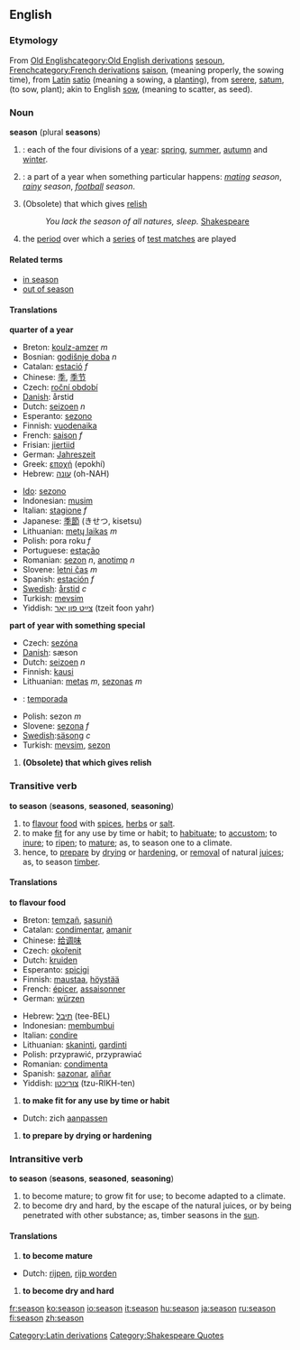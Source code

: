 ==English==

===Etymology===
From [[w:Old English language|Old English]][[category:Old English derivations]] [[sesoun]], [[w:French language|French]][[category:French derivations]] [[saison]], (meaning properly, the sowing time), from [[w:Latin|Latin]][[Category:Latin derivations]] [[satio]] (meaning a sowing, a [[plant]]ing), from [[serere]], [[satum]], (to sow, plant); akin to English [[sow]], (meaning to scatter, as seed). 

===Noun===
'''season''' (plural '''seasons''')

#<!--DefA-->{{time}}: each of the four divisions of a [[year]]: [[spring]], [[summer]], [[autumn]] and [[winter]].
#<!--DefB-->{{time}}: a part of a year when something particular happens: ''[[mating]] season'', ''[[rainy]] season'', ''[[football]] season''.
#<!--DefC-->(Obsolete) that which gives [[relish]]
#:''You lack the season of all natures, sleep.'' [[w:Shakespeare|Shakespeare]][[Category:Shakespeare Quotes]]
#{{cricket}} the [[period]] over which a [[series]] of [[test match]]es are played

====Related terms====
*[[in season]]
*[[out of season]]

====Translations====
<!--DefA-->'''quarter of a year'''
{{top}}
*Breton: [[koulz-amzer]] ''m''
*Bosnian: [[godišnje doba]] ''n''
*Catalan: [[estació]] ''f''
*Chinese: [[季]], [[季节]]
*Czech: [[roční období]] {{n}}
*[[w:Danish language|Danish]]: årstid
*Dutch: [[seizoen]] ''n''
*Esperanto: [[sezono]]
*Finnish: [[vuodenaika]]
*French: [[saison]] ''f''
*Frisian: [[jiertiid]]
*German: [[Jahreszeit]]
*Greek: [[εποχή]] (epokhí)
*Hebrew: [[עונה]] (oh-NAH)
{{mid}}
*[[w:Ido|Ido]]: [[sezono]]
*Indonesian: [[musim]]
*Italian: [[stagione]] ''f''
*Japanese: [[季節]] (きせつ, kisetsu)
*Lithuanian: [[metų laikas]] ''m''
*Polish: pora roku ''f''
*Portuguese: [[estação]]
*Romanian: [[sezon]] ''n'', [[anotimp]] ''n''
*Slovene: [[letni čas]] ''m''
*Spanish: [[estación]] ''f''
*[[w:Swedish language|Swedish]]: [[årstid]] ''c''
*Turkish: [[mevsim]]
*Yiddish: [[צײַט פון יאָר]] (tzeit foon yahr)
{{bottom}}

<!--DefB-->'''part of year with something special'''
{{top}}
*Czech: [[sezóna]] {{f}}
*[[w:Danish language|Danish]]: sæson
*Dutch: [[seizoen]] ''n''
*Finnish: [[kausi]]
*Lithuanian: [[metas]] ''m'', [[sezonas]] ''m''
{{mid}}
*{{pt}}: [[temporada]]
*Polish: sezon ''m''
*Slovene: [[sezona]] ''f''
*[[w:Swedish language|Swedish]]:[[säsong]] ''c'' 
*Turkish: [[mevsim]], [[sezon]]
{{bottom}}

#<!--DefC-->'''(Obsolete) that which gives relish'''
{{top}}
{{mid}}
{{bottom}}

===Transitive verb===
'''to season''' ('''seasons''', '''seasoned''', '''seasoning''')

#<!--DefD--> to [[flavour]] [[food]] with [[spice|spices]], [[herb|herbs]] or [[salt]].
#<!--DefE--> to make [[fit]] for any use by time or habit; to [[habituate]]; to [[accustom]]; to [[inure]]; to [[ripen]]; to [[mature]]; as, to season one to a climate. 
#<!--DefH-->hence, to [[prepare]] by [[dry]]ing or [[harden]]ing, or [[removal]] of natural [[juice]]s; as, to season [[timber]]. 

====Translations====
<!--DefD-->'''to flavour food'''
{{top}}
*Breton: [[temzañ]], [[sasuniñ]]
*Catalan: [[condimentar]], [[amanir]]
*Chinese: [[给]][[调味]]
*Czech: [[okořenit]]
*Dutch: [[kruiden]]
*Esperanto: [[spicigi]]
*Finnish: [[maustaa]], [[höystää]]
*French: [[épicer]], [[assaisonner]]
*German: [[würzen]]
{{mid}}
*Hebrew: [[תיבל]] (tee-BEL)
*Indonesian: [[bumbu|membumbui]]
*Italian: [[condire]]
*Lithuanian: [[skaninti]], [[gardinti]]
*Polish: przyprawić, przyprawiać
*Romanian: [[condimenta]]
*Spanish: [[sazonar]], [[aliñar]]
*Yiddish: [[צוריכטן]] (tzu-RIKH-ten)
{{bottom}}

#<!--DefE--> '''to make fit for any use by time or habit'''
{{top}}
*Dutch: zich [[aanpassen]]
{{mid}}
{{bottom}}

#<!--DefH--> '''to prepare by drying or hardening'''
{{top}}
{{mid}}
{{bottom}}

===Intransitive verb===
'''to season''' ('''seasons''', '''seasoned''', '''seasoning''')
#<!--DefF--> to become mature; to grow fit for use; to become adapted to a climate. 
#<!--DefG--> to become dry and hard, by the escape of the natural juices, or by being penetrated with other substance; as, timber seasons in the [[sun]]. 

====Translations====
#<!--DefF--> '''to become mature'''
{{top}}
*Dutch: [[rijpen]], [[rijp worden]]
{{mid}}
{{bottom}}

#<!--DefG--> '''to become dry and hard'''
{{top}}
{{mid}}
{{bottom}}

[[fr:season]]
[[ko:season]]
[[io:season]]
[[it:season]]
[[hu:season]]
[[ja:season]]
[[ru:season]]
[[fi:season]]
[[zh:season]]